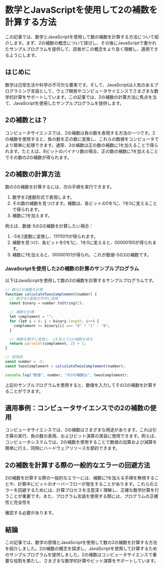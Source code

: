 # 数学とJavaScriptを使用して2の補数を計算する方法

この記事では、数学とJavaScriptを使用して数の補数を計算する方法について紹介します。まず、2の補数の概念について探讨し、その後にJavaScriptで書かれたサンプルプログラムを提供して、読者がこの概念をより良く理解し、適用できるようにします。

## はじめに

数学は日常生活や科学の不可欠な要素です。そして、JavaScriptは人気のあるプログラミング言語として、ウェブ開発やコンピュータサイエンスでさまざまな数学的計算をサポートしています。この記事では、2の補数の計算方法に焦点を当て、JavaScriptを使用したサンプルプログラムを提供します。

## 2の補数とは？

コンピュータサイエンスでは、2の補数は負の数を表現する方法の一つです。2の補数を使用すると、負の数を正の数に変換し、これらの数値をコンピュータでより簡単に処理できます。通常、2の補数は正の数の補数に1を加えることで得られます。たとえば、8ビットのバイナリ数の場合、正の数の補数に1を加えることでその数の2の補数が得られます。

## 2の補数の計算方法

数の2の補数を計算するには、次の手順を実行できます。

1. 数字を2進数形式で表現します。
2. その数の補数を見つけます。補数は、各ビットの0を1に、1を0に変えることで得られます。
3. 補数に1を加えます。

例えば、数値-5の2の補数を計算したい場合：

1. -5を2進数に変換し、11111011が得られます。
2. 補数を見つけ、各ビットを0を1に、1を0に変えると、00000100が得られます。
3. 補数に1を加えると、00000101が得られ、これが数値-5の2の補数です。

### JavaScriptを使用した2の補数の計算のサンプルプログラム

以下はJavaScriptを使用して数の2の補数を計算するサンプルプログラムです。

```javascript
// 数の2の補数を計算
function calculateTwosComplement(number) {
  // 数字を2進数文字列に変換
  const binary = number.toString(2);

  // 補数を計算
  let complement = "";
  for (let i = 0; i < binary.length; i++) {
    complement += binary[i] === "0" ? "1" : "0";
  }

  // 補数を数字に変換し、1を加えて2の補数を得る
  return parseInt(complement, 2) + 1;
}

// 使用例
const number = -5;
const twosComplement = calculateTwosComplement(number);

console.log("数値", number, "の2の補数は", twosComplement);
```

上記のサンプルプログラムを使用すると、数値を入力してその2の補数を計算することができます。

## 適用事例：コンピュータサイエンスでの2の補数の使用

コンピュータサイエンスでは、2の補数はさまざまな用途があります。これは引き算の実行、負の数の表現、およびビット演算の実装に使用できます。例えば、コンピュータシステムでは、2の補数を使用することで数値の加算および減算を簡単に行え、同時にハードウェアリソースを節約できます。

## 2の補数を計算する際の一般的なエラーの回避方法

2の補数を計算する際の一般的なエラーには、補数に1を加える手順を無視することや、計算中にビットのオーバーフローが発生することがあります。これらのエラーを回避するためには、計算プロセスを注意深く理解し、正確な数学計算を行うことが重要です。また、プログラム言語を使用する際には、プログラムの正確性と完全性を

確認する必要があります。

## 結論

この記事では、数学の原理とJavaScriptを使用して数の2の補数を計算する方法を紹介しました。2の補数の概念を探求し、JavaScriptを使用して計算するためのサンプルプログラムを提供しました。2の補数はコンピュータサイエンスで重要な役割を果たし、さまざまな数学的計算やビット演算をサポートしています。
